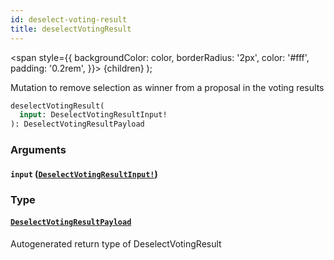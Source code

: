 ```yaml
---
id: deselect-voting-result
title: deselectVotingResult
---
```


<span
style={{
      backgroundColor: color,
      borderRadius: '2px',
      color: '#fff',
      padding: '0.2rem',
    }}>
{children}
</span>
);

Mutation to remove selection as winner from a proposal in the voting results

```graphql
deselectVotingResult(
  input: DeselectVotingResultInput!
): DeselectVotingResultPayload

```

### Arguments

#### `input` ([`DeselectVotingResultInput!`](/docs/api/inputs/deselect-voting-result-input))

### Type

#### [`DeselectVotingResultPayload`](/docs/api/objects/deselect-voting-result-payload)

Autogenerated return type of DeselectVotingResult
